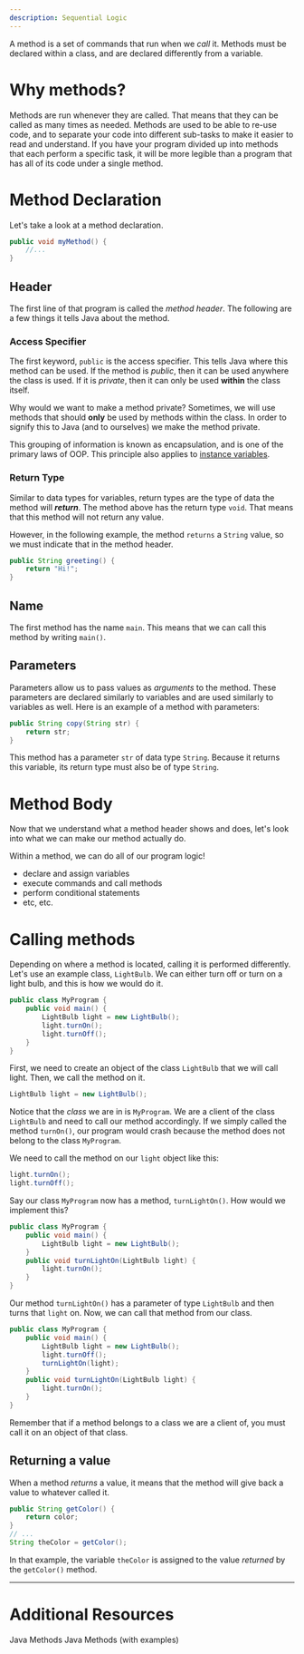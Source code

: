 ```yaml
---
description: Sequential Logic
---
```


A method is a set of commands that run when we *call* it. Methods must be declared within a class, and are declared differently from a variable.

# Why methods?

Methods are run whenever they are called. That means that they can be called as many times as needed. Methods are used to be able to re-use code, and to separate your code into different sub-tasks to make it easier to read and understand. If you have your program divided up into methods that each perform a specific task, it will be more legible than a program that has all of its code under a single method.

# Method Declaration

Let's take a look at a method declaration.

```java
public void myMethod() {
    //...
}
```

## Header

The first line of that program is called the *method header*. The following are a few things it tells Java about the method.

### Access Specifier

The first keyword, `public` is the access specifier. This tells Java where this method can be used. If the method is *public*, then it can be used anywhere the class is used. If it is *private*, then it can only be used **within** the class itself.

Why would we want to make a method private? Sometimes, we will use methods that should **only** be used by methods within the class. In order to signify this to Java (and to ourselves) we make the method private.

This grouping of information is known as encapsulation, and is one of the primary laws of OOP. This principle also applies to [instance variables](notion://www.notion.so/basic-java/classes#instance-variables).

### Return Type

Similar to data types for variables, return types are the type of data the method will ***return***. The method above has the return type `void`. That means that this method will not return any value.

However, in the following example, the method `returns` a `String` value, so we must indicate that in the method header.

```java
public String greeting() {
    return "Hi!";
}
```

## Name

The first method has the name `main`. This means that we can call this method by writing `main()`.

## Parameters

Parameters allow us to pass values as *arguments* to the method. These parameters are declared similarly to variables and are used similarly to variables as well. Here is an example of a method with parameters:

```java
public String copy(String str) {
    return str;
}
```

This method has a parameter `str` of data type `String`. Because it returns this variable, its return type must also be of type `String`.

# Method Body

Now that we understand what a method header shows and does, let's look into what we can make our method actually do.

Within a method, we can do all of our program logic!

- declare and assign variables
- execute commands and call methods
- perform conditional statements
- etc, etc.

# Calling methods

Depending on where a method is located, calling it is performed differently. Let's use an example class, `LightBulb`. We can either turn off or turn on a light bulb, and this is how we would do it.

```java
public class MyProgram {
    public void main() {
        LightBulb light = new LightBulb();
        light.turnOn();
        light.turnOff();
    }
}
```

First, we need to create an object of the class `LightBulb` that we will call light. Then, we call the method on it.

```java
LightBulb light = new LightBulb();
```

Notice that the *class* we are in is `MyProgram`. We are a client of the class `LightBulb` and need to call our method accordingly. If we simply called the method `turnOn()`, our program would crash because the method does not belong to the class `MyProgram`.

We need to call the method on our `light` object like this:

```java
light.turnOn();
light.turnOff();
```

Say our class `MyProgram` now has a method, `turnLightOn()`. How would we implement this?

```java
public class MyProgram {
    public void main() {
        LightBulb light = new LightBulb();
    }
    public void turnLightOn(LightBulb light) {
        light.turnOn();
    }
}
```

Our method `turnLightOn()` has a parameter of type `LightBulb` and then turns that `light` on. Now, we can call that method from our class.

```java
public class MyProgram {
    public void main() {
        LightBulb light = new LightBulb();
        light.turnOff();
        turnLightOn(light);
    }
    public void turnLightOn(LightBulb light) {
        light.turnOn();
    }
}
```

<Callout info>
Remember that if a method belongs to a class we are a client of, you must call it on an object of that class.
</Callout>

## Returning a value

When a method *returns* a value, it means that the method will give back a value to whatever called it.

```java
public String getColor() {
    return color;
}
// ...
String theColor = getColor();
```

In that example, the variable `theColor` is assigned to the value *returned* by the `getColor()` method.

---

# Additional Resources

<Bookmark url="https://www.w3schools.com/java/java_methods.asp">
Java Methods
</Bookmark>

<Bookmark url="https://www.programiz.com/java-programming/methods">
Java Methods (with examples)
</Bookmark>